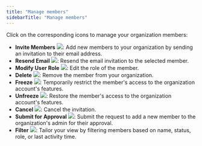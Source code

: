 ```yaml
---
title: "Manage members"
sidebarTitle: "Manage members"
---
```


Click on the corresponding icons to manage your organization members:

- **Invite Members** <img src="/images/organization/invite.svg" className="icon"></img>: Add new members to your organization by sending an invitation to their email address.
- **Resend Email** <img src="/images/organization/icon_resend email.svg" className="icon"></img>: Resend the email invitation to the selected member.
- **Modify User Role** <img src="/images/organization/icon_edit.svg" className="icon"></img>: Edit the role of the member.
- **Delete** <img src="/images/organization/icon_delete.svg" className="icon"></img>: Remove the member from your organization.
- **Freeze** <img src="/images/organization/icon_freeze.svg" className="icon"></img>: Temporarily restrict the member's access to the organization account's features.
- **Unfreeze** <img src="/images/organization/icon_unfreeze.svg" className="icon"></img>: Restore the member's access to the organization account's features.
- **Cancel** <img src="/images/organization/icon_cancel.svg" className="icon"></img>: Cancel the invitation.
- **Submit for Approval <img src="/images/organization/icon_submit for approval.svg" className="icon"></img>**: Submit the request to add a new member to the organization's admin for their approval.
- **Filter** <img src="/images/organization/icon_filter.svg" className="icon"></img>: Tailor your view by filtering members based on name, status, role, or last activity time.